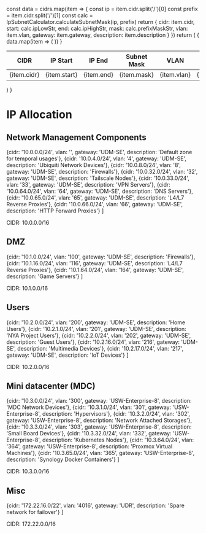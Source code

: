 
  const data = cidrs.map(item => {
    const ip = item.cidr.split('/')[0]
    const prefix = item.cidr.split('/')[1]
    const calc = IpSubnetCalculator.calculateSubnetMask(ip, prefix)
    return {
      cidr: item.cidr,
      start: calc.ipLowStr,
      end: calc.ipHighStr,
      mask: calc.prefixMaskStr,
      vlan: item.vlan,
      gateway: item.gateway,
      description: item.description
    }
  })
  return (
    <table>
      <thead>
        <tr>
          <th>CIDR</th>
          <th>IP Start</th>
          <th>IP End</th>
          <th>Subnet Mask</th>
          <th>VLAN</th>
          <th>Gateway</th>
          <th>Description</th>
        </tr>
      </thead>
      <tbody>
        {
          data.map(item => (
            <tr key={item.cidr}>
              <td>{item.cidr}</td>
              <td>{item.start}</td>
              <td>{item.end}</td>
              <td>{item.mask}</td>
              <td>{item.vlan}</td>
              <td>{item.gateway}</td>
              <td>{item.description}</td>
            </tr>
          ))
        }
      </tbody>
    </table>
  )
}

# IP Allocation

## Network Management Components

  {cidr: '10.0.0.0/24',     vlan: '',      gateway: 'UDM-SE',             description: 'Default zone for temporal usages'},
  {cidr: '10.0.4.0/24',     vlan: '4',     gateway: 'UDM-SE',             description: 'Ubiquiti Network Devices'},
  {cidr: '10.0.8.0/24',     vlan: '8',     gateway: 'UDM-SE',             description: 'Firewalls'},
  {cidr: '10.0.32.0/24',    vlan: '32',    gateway: 'UDM-SE',             description: 'Tailscale Nodes'},
  {cidr: '10.0.33.0/24',    vlan: '33',    gateway: 'UDM-SE',             description: 'VPN Servers'},
  {cidr: '10.0.64.0/24',    vlan: '64',    gateway: 'UDM-SE',             description: 'DNS Servers'},
  {cidr: '10.0.65.0/24',    vlan: '65',    gateway: 'UDM-SE',             description: 'L4/L7 Reverse Proxies'},
  {cidr: '10.0.66.0/24',    vlan: '66',    gateway: 'UDM-SE',             description: 'HTTP Forward Proxies'}
]

<Callout type="info">
  CIDR: 10.0.0.0/16
</Callout>
<CidrTable cidrs={network} />

## DMZ

  {cidr: '10.1.0.0/24',     vlan: '100',   gateway: 'UDM-SE',             description: 'Firewalls'},
  {cidr: '10.1.16.0/24',    vlan: '116',   gateway: 'UDM-SE',             description: 'L4/L7 Reverse Proxies'},
  {cidr: '10.1.64.0/24',    vlan: '164',   gateway: 'UDM-SE',             description: 'Game Servers'}
]

<Callout type="info">
  CIDR: 10.1.0.0/16
</Callout>
<CidrTable cidrs={dmz} />

## Users

  {cidr: '10.2.0.0/24',     vlan: '200',   gateway: 'UDM-SE',             description: 'Home Users'},
  {cidr: '10.2.1.0/24',     vlan: '201',   gateway: 'UDM-SE',             description: 'NYA Project Users'},
  {cidr: '10.2.2.0/24',     vlan: '202',   gateway: 'UDM-SE',             description: 'Guest Users'},
  {cidr: '10.2.16.0/24',    vlan: '216',   gateway: 'UDM-SE',             description: 'Multimedia Devices'},
  {cidr: '10.2.17.0/24',    vlan: '217',   gateway: 'UDM-SE',             description: 'IoT Devices'}
]

<Callout type="info">
  CIDR: 10.2.0.0/16
</Callout>
<CidrTable cidrs={users} />

## Mini datacenter (MDC)

  {cidr: '10.3.0.0/24',     vlan: '300',   gateway: 'USW-Enterprise-8',   description: 'MDC Network Devices'},
  {cidr: '10.3.1.0/24',     vlan: '301',   gateway: 'USW-Enterprise-8',   description: 'Hypervisors'},
  {cidr: '10.3.2.0/24',     vlan: '302',   gateway: 'USW-Enterprise-8',   description: 'Network Attached Storages'},
  {cidr: '10.3.3.0/24',     vlan: '303',   gateway: 'USW-Enterprise-8',   description: 'Small Board Devices'},
  {cidr: '10.3.32.0/24',    vlan: '332',   gateway: 'USW-Enterprise-8',   description: 'Kubernetes Nodes'},
  {cidr: '10.3.64.0/24',    vlan: '364',   gateway: 'USW-Enterprise-8',   description: 'Proxmox Virtual Machines'},
  {cidr: '10.3.65.0/24',    vlan: '365',   gateway: 'USW-Enterprise-8',   description: 'Synology Docker Containers'}
]

<Callout type="info">
  CIDR: 10.3.0.0/16
</Callout>
<CidrTable cidrs={mdc} />

## Misc

  {cidr: '172.22.16.0/22',    vlan: '4016',   gateway: 'UDR',                description: 'Spare network for failover'}
]

<Callout type="info">
  CIDR: 172.22.0.0/16
</Callout>
<CidrTable cidrs={priv} />
